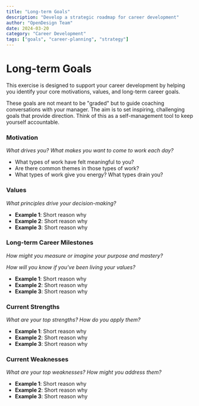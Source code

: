 ```yaml
---
title: "Long-term Goals"
description: "Develop a strategic roadmap for career development"
author: "OpenDesign Team"
date: 2024-03-20
category: "Career Development"
tags: ["goals", "career-planning", "strategy"]
---
```


# Long-term Goals

This exercise is designed to support your career development by helping you identify your core motivations, values, and long-term career goals.

These goals are not meant to be "graded" but to guide coaching conversations with your manager. The aim is to set inspiring, challenging goals that provide direction. Think of this as a self-management tool to keep yourself accountable.

### Motivation

*What drives you? What makes you want to come to work each day?*

* What types of work have felt meaningful to you?
* Are there common themes in those types of work?
* What types of work give you energy? What types drain you?

### Values

*What principles drive your decision-making?*

* **Example 1**: Short reason why
* **Example 2**: Short reason why
* **Example 3**: Short reason why

### Long-term Career Milestones

*How might you measure or imagine your purpose and mastery?*

*How will you know if you've been living your values?*

* **Example 1**: Short reason why
* **Example 2**: Short reason why
* **Example 3**: Short reason why

### Current Strengths

*What are your top strengths? How do you apply them?*

* **Example 1**: Short reason why
* **Example 2**: Short reason why
* **Example 3**: Short reason why

### Current Weaknesses

*What are your top weaknesses? How might you address them?*

* **Example 1**: Short reason why
* **Example 2**: Short reason why
* **Example 3**: Short reason why